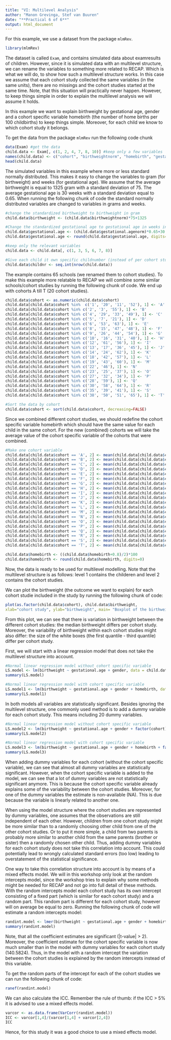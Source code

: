 ---
title: "VI: Multilevel Analysis"
author: "Manon Grevinga, Stef van Buuren"
date: "**Practical 6 of 6**"
output: html_document
---

For this example, we use a dataset from the package `mlmRev`. 


```{r setup, echo = TRUE}
library(mlmRev)
```

The dataset is called `Exam`, and contains simulated data about examresults of children. However, since it is simulated data with an multilevel structure, we can rename the variables to something more related to RECAP. Which is what we will do, to show how such a multilevel structure works. In this case we assume that each cohort study collected the same variables (in the same units), there are no missings and the cohort studies started at the same time. Note, that this situation will practically never happen. However, to keep things simple in order to explain the multilevel analysis we will assume it holds.

In this example we want to explain birthweight by gestational age, gender and a cohort specific variable homebirth (the number of home births per 100 childbirths) to keep things simple. Moreover, for each child we know to which cohort study it belongs.

To get the data from the package `mlmRev` run the following code chunk
```{r}
data(Exam) #get the data
child.data <- Exam[, c(1, 2, 4, 7, 8, 10)] #keep only a few variables
names(child.data) <- c("cohort", "birthweightnorm", "homebirth", "gestational.agenorm", "gender", "child") #rename the variables
head(child.data)
```

The simulated variables in this example where more or less standard normally distributed. This makes it easy to change the variables to gram (for birthweight) and weeks (for gestational age). We assume that the average birthweight is equal to 1325 gram with a standard deviation of 75. The average gestational age is 30 weeks with a standard deviation equal to 0.65. When running the following chunk of code the standard normally distributed variables are changed to variables in grams and weeks.
```{r}
#change the standardized birthweight to birthweight in gram
child.data$birthweight <- (child.data$birthweightnorm)*75+1325

#Change the standardized gestational age to gestational age in weeks in two decimals
child.data$gestational.age <- (child.data$gestational.agenorm)*0.65+30
child.data$gestational.age <- round(child.data$gestational.age, digits=2)

#keep only the relevant variables
child.data <- child.data[, c(1, 3, 5, 6, 7, 8)]

#Give each child it own specific childnumber (instead of per cohort study)
child.data$childnr <- seq.int(nrow(child.data))
````

The example contains 65 schools (we renamed them to cohort studies). To make this example more relatable to RECAP we will combine some similar schools/cohort studies by running the following chunk of code. We end up with cohorts A till T (20 cohort studies).
```{r}
child.data$cohort <- as.numeric(child.data$cohort)
child.data[child.data$cohort %in%  c('1', '20', '11', '52'), 1] <- 'A'
child.data[child.data$cohort %in% c('2', '3', '55'), 1] <- 'B'
child.data[child.data$cohort %in% c('4', '29', '33', '49'), 1] <- 'C'
child.data[child.data$cohort %in% c('5', '7', '21'), 1] <- 'D'
child.data[child.data$cohort %in% c('6', '53', '63'), 1] <- 'E'
child.data[child.data$cohort %in% c('8', '15', '47', '48'), 1] <- 'F'
child.data[child.data$cohort %in% c('9', '26', '44', '54'), 1] <- 'G'
child.data[child.data$cohort %in% c('10', '16', '31', '40'), 1] <- 'H'
child.data[child.data$cohort %in% c('12', '61', '56'), 1] <- 'I'
child.data[child.data$cohort %in% c('13', '17', '36', '45'), 1] <- 'J'
child.data[child.data$cohort %in% c('14', '24', '62'), 1] <- 'K'
child.data[child.data$cohort %in% c('18', '42', '57'), 1] <- 'L'
child.data[child.data$cohort %in% c('19', '43', '60'), 1] <- 'M'
child.data[child.data$cohort %in% c('22', '46'), 1] <- 'N'
child.data[child.data$cohort %in% c('23', '25', '37'), 1] <- 'O'
child.data[child.data$cohort %in% c('27', '32', '34'), 1] <- 'P'
child.data[child.data$cohort %in% c('28', '59'), 1] <- 'Q'
child.data[child.data$cohort %in% c('30', '58', '64'), 1] <- 'R'
child.data[child.data$cohort %in% c('35', '39', '41'), 1] <- 'S'
child.data[child.data$cohort %in% c('38', '50', '51', '65'), 1] <- 'T'

#Sort the data by cohort
child.data$cohort <- sort(child.data$cohort, decreasing=FALSE)
```

Since we combined different cohort studies, we should redefine the cohort specific variable homebirth which should have the same value for each child in the same cohort. For the new (combined) cohorts we will take the average value of the cohort specific variable of the cohorts that were combined.
```{r}
#Make one cohort variable
child.data[child.data$cohort == 'A', 2] <- mean(child.data[child.data$cohort == 'A', 2])
child.data[child.data$cohort == 'B', 2] <- mean(child.data[child.data$cohort == 'B', 2])
child.data[child.data$cohort == 'C', 2] <- mean(child.data[child.data$cohort == 'C', 2])
child.data[child.data$cohort == 'D', 2] <- mean(child.data[child.data$cohort == 'D', 2])
child.data[child.data$cohort == 'E', 2] <- mean(child.data[child.data$cohort == 'E', 2])
child.data[child.data$cohort == 'F', 2] <- mean(child.data[child.data$cohort == 'F', 2])
child.data[child.data$cohort == 'G', 2] <- mean(child.data[child.data$cohort == 'G', 2])
child.data[child.data$cohort == 'H', 2] <- mean(child.data[child.data$cohort == 'H', 2])
child.data[child.data$cohort == 'I', 2] <- mean(child.data[child.data$cohort == 'I', 2])
child.data[child.data$cohort == 'J', 2] <- mean(child.data[child.data$cohort == 'J', 2])
child.data[child.data$cohort == 'K', 2] <- mean(child.data[child.data$cohort == 'K', 2])
child.data[child.data$cohort == 'L', 2] <- mean(child.data[child.data$cohort == 'L', 2])
child.data[child.data$cohort == 'M', 2] <- mean(child.data[child.data$cohort == 'M', 2])
child.data[child.data$cohort == 'N', 2] <- mean(child.data[child.data$cohort == 'N', 2])
child.data[child.data$cohort == 'O', 2] <- mean(child.data[child.data$cohort == 'O', 2])
child.data[child.data$cohort == 'P', 2] <- mean(child.data[child.data$cohort == 'P', 2])
child.data[child.data$cohort == 'Q', 2] <- mean(child.data[child.data$cohort == 'Q', 2])
child.data[child.data$cohort == 'R', 2] <- mean(child.data[child.data$cohort == 'R', 2])
child.data[child.data$cohort == 'S', 2] <- mean(child.data[child.data$cohort == 'S', 2])
child.data[child.data$cohort == 'T', 2] <- mean(child.data[child.data$cohort == 'T', 2])

child.data$homebirth <- ((child.data$homebirth+0.8)/2)*100
child.data$homebirth <- round(child.data$homebirth, digits=0)
```

Now, the data is ready to be used for multilevel modelling. Note that the multilevel structure is as follows: level 1 contains the childeren and level 2 contains the cohort studies.

We can plot the birthweight (the outcome we want to explain) for each cohort studie included in the study by running the following chunk of code:
```{r}
plot(as.factor(child.data$cohort), child.data$birthweight,
xlab="cohort study", ylab="birthweight", main= "Boxplot of the birthweights")
```

From this plot, we can see that there is variation in birthweight between the different cohort studies: the median birthweight differs per cohort study. Moreover, the variability of birthweight within each cohort studies might also differ: the size of the white boxes (the first quantile - third quantile) differ per cohort study.


First, we will start with a linear regression model that does not take the multilevel structure into account.
```{r}
#Normal linear regression model without cohort specific variable
LS.model <- lm(birthweight ~ gestational.age + gender, data = child.data)
summary(LS.model)

#Normal linear regression model with cohort specific variable
LS.model1 <- lm(birthweight ~ gestational.age + gender + homebirth, data = child.data)
summary(LS.model1)
```

In both models all variables are statistically significant. Besides ignoring the multilevel structure, one commonly used method is to add a dummy variable for each cohort study. This means including 20 dummy variables.
```{r}
#Normal linear regression model without cohort specific variable
LS.model2 <- lm(birthweight ~ gestational.age + gender + factor(cohort), data = child.data)
summary(LS.model2)

#Normal linear regression model with cohort specific variable
LS.model3 <- lm(birthweight ~ gestational.age + gender + homebirth + factor(cohort), data = child.data)
summary(LS.model3)
```

When adding dummy variables for each cohort (without the cohort specific variable), we can see that almost all dummy variables are statistically significant. However, when the cohort specific variable is added to the model, we can see that a lot of dummy variables are not statistically significant anymore. This is because the cohort specific variable already explains some of the variability between the cohort studies. Moreover, for one of the dummy variables the estimate is non-available (NA). This is due because the variable is linearly related to another one.

When using the model structure where the cohort studies are represented by dummy variables, one assumes that the observations are still independent of each other. However, children from one cohort study might be more similar than to a randomly choosing other child from one of the other cohort studies. Or to put it more simple, a child from two parents is probably more similar to another child from the same parents (brother or sister) then a randomly chosen other child. Thus, adding dummy variables for each cohort study does not take this correlation into account. This could potentially lead to wrongly calculated standard errors (too low) leading to overstatement of the statistical significance.

One way to take this correlation structure into account is by means of a mixed effects model. We will in this workshop only look at the random intercepts model, since the workshop tries to explain why some methods might be needed for RECAP and not go into full detail of these methods. With the random intercepts model each cohort study has its own intercept consisting of a fixed part (which is similar for each cohort study) and a random part. This random part is different for each cohort study, however will on average be equal to zero. Running the following chunk of code will estimate a random intercepts model:
```{r}
randint.model <- lmer(birthweight ~ gestational.age + gender + homebirth + (1|cohort), data=child.data)
summary(randint.model)
```
Note, that all the coefficient estimates are significant (|t-value| > 2). Moreover, the coefficient estimate for the cohort specific variable is now much smaller than in the model with dummy variables for each cohort study (140.5824). Thus, in the model with a random intercept the variation between the cohort studies is explained by the random intercepts instead of this variable.

To get the random parts of the intercept for each of the cohort studies we can run the following chunk of code:
```{r}
ranef(randint.model)
```

We can also calculate the ICC. Remember the rule of thumb: if the ICC > 5% it is advised to use a mixed effects model.
```{r}
varcor <- as.data.frame(VarCorr(randint.model))
ICC <- varcor[1,4]/(varcor[1,4] + varcor[2,4])
ICC
```
Hence, for this study it was a good choice to use a mixed effects model.

